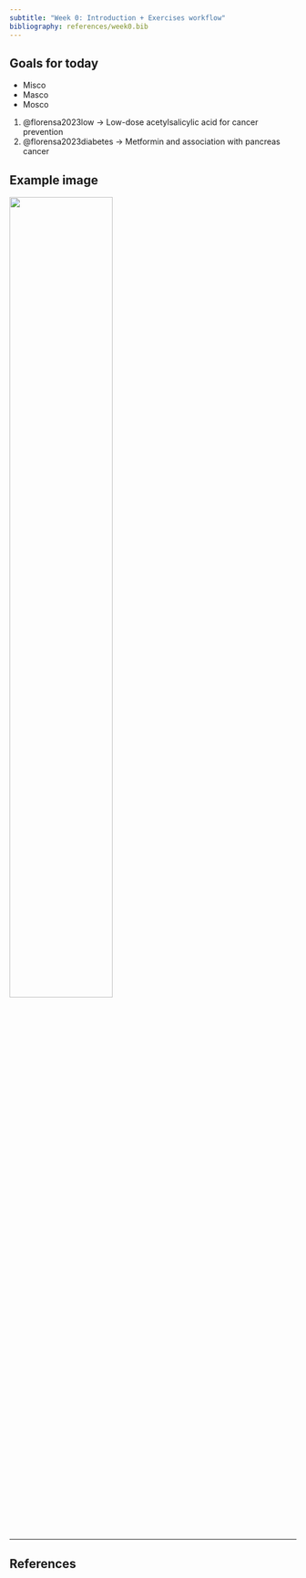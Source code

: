 ```yaml
---
subtitle: "Week 0: Introduction + Exercises workflow"
bibliography: references/week0.bib
---
```


## Goals for today
- Misco
- Masco
- Mosco

::: {.callout-note title="Example references"}

1. @florensa2023low -> Low-dose acetylsalicylic acid for cancer prevention
2. @florensa2023diabetes -> Metformin and association with pancreas cancer
:::

## Example image

![](figures/week0/example.png){width=60%}

---

## References {.smaller footer=false}